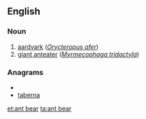==English==

===Noun===
{{en-noun}}

# [[aardvark]] (''[[Orycteropus afer]]'')
# [[giant anteater]] (''[[Myrmecophaga tridactyla]]'')

===Anagrams===
* {{alphagram|aabenrt}}
* [[taberna#English|taberna]]


[[et:ant bear]]
[[ta:ant bear]]